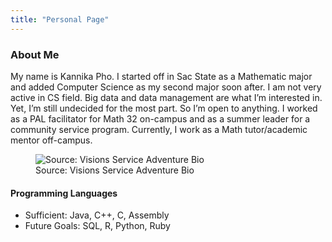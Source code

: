```yaml
---
title: "Personal Page"
---
```

      





### About Me

My name is Kannika Pho. I started off in Sac State as a Mathematic major and added Computer Science as my second major soon after. I am not very active in CS field. Big data and data management are what I'm interested in. Yet, I'm still undecided for the most part. So I'm open to anything. I worked as a PAL facilitator for Math 32 on-campus and as a summer leader for a community service program. Currently, I work as a Math tutor/academic mentor off-campus.


![Source: Visions Service Adventure Bio](https://42asrn25bszn156r5w1wuzfq-wpengine.netdna-ssl.com/wp-content/uploads/2018/03/About-Us-Staff_Kannika-Pho-2.jpg)

#### Programming Languages

- Sufficient: Java, C++, C, Assembly
- Future Goals: SQL, R, Python, Ruby

